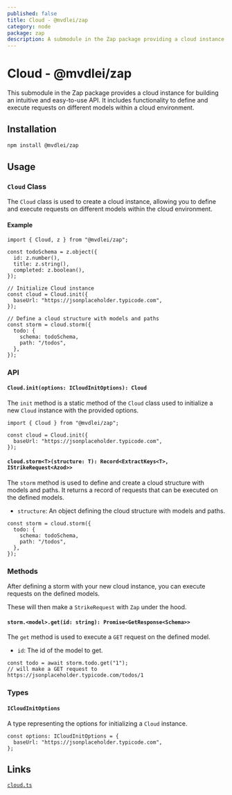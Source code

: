 ```yaml
---
published: false
title: Cloud - @mvdlei/zap
category: node
package: zap
description: A submodule in the Zap package providing a cloud instance for an intuitive and easy to use API.
---
```


# Cloud - @mvdlei/zap

This submodule in the Zap package provides a cloud instance for building an intuitive and easy-to-use API. It includes functionality to define and execute requests on different models within a cloud environment.

## Installation

```bash
npm install @mvdlei/zap
```

## Usage

### `Cloud` Class

The `Cloud` class is used to create a cloud instance, allowing you to define and execute requests on different models within the cloud environment.

#### Example

```tsx
import { Cloud, z } from "@mvdlei/zap";

const todoSchema = z.object({
  id: z.number(),
  title: z.string(),
  completed: z.boolean(),
});

// Initialize Cloud instance
const cloud = Cloud.init({
  baseUrl: "https://jsonplaceholder.typicode.com",
});

// Define a cloud structure with models and paths
const storm = cloud.storm({
  todo: {
    schema: todoSchema,
    path: "/todos",
  },
});
```

### API

#### `Cloud.init(options: ICloudInitOptions): Cloud`

The `init` method is a static method of the `Cloud` class used to initialize a new `Cloud` instance with the provided options.

```tsx
import { Cloud } from "@mvdlei/zap";

const cloud = Cloud.init({
  baseUrl: "https://jsonplaceholder.typicode.com",
});
```

#### `cloud.storm<T>(structure: T): Record<ExtractKeys<T>, IStrikeRequest<Azod>>`

The `storm` method is used to define and create a cloud structure with models and paths. It returns a record of requests that can be executed on the defined models.

- `structure`: An object defining the cloud structure with models and paths.

```tsx
const storm = cloud.storm({
  todo: {
    schema: todoSchema,
    path: "/todos",
  },
});
```

### Methods

After defining a storm with your new cloud instance, you can execute requests on the defined models.

These will then make a `StrikeRequest` with `Zap` under the hood.

#### `storm.<model>.get(id: string): Promise<GetResponse<Schema>>`

The `get` method is used to execute a `GET` request on the defined model.

- `id`: The id of the model to get.

```tsx
const todo = await storm.todo.get("1");
// will make a GET request to https://jsonplaceholder.typicode.com/todos/1
```

### Types

#### `ICloudInitOptions`

A type representing the options for initializing a `Cloud` instance.

```tsx
const options: ICloudInitOptions = {
  baseUrl: "https://jsonplaceholder.typicode.com",
};
```

## Links

[`cloud.ts`](https://github.com/m10rten/suite/tree/main/packages/zap/src/cloud.ts)
